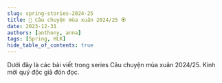 ```yaml
---
slug: spring-stories-2024-25
title: 🌸 Câu chuyện mùa xuân 2024/25 🏵
date: 2023-12-31
authors: [anthony, anna]
tags: [Spring, HLK]
hide_table_of_contents: true
---
```



Dưới đây là các bài viết trong series Câu chuyện mùa xuân 2024/25. Kính mời quý độc giả đón đọc.

<!-- truncate -->

<Tabs lazy>
  <TabItem value="one" label="1/24">
    <FirstPost />
  </TabItem>
  <TabItem value="two" label="2/24">
    <SecondPost />
  </TabItem>
  <TabItem value="three" label="3/24">
    <ThirdPost />
  </TabItem>
  <TabItem value="four" label="1/25">
    <FourthPost />
  </TabItem>
  <TabItem value="five" label="2/25" default>
    <FinalPost />
  </TabItem>
</Tabs>